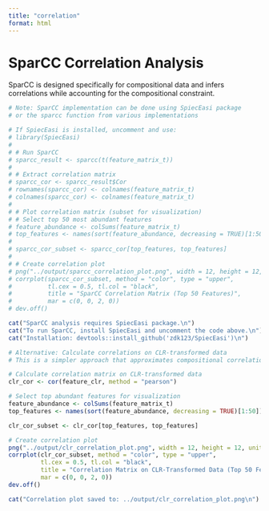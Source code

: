 ```yaml
---
title: "correlation"
format: html
---
```


# SparCC Correlation Analysis

SparCC is designed specifically for compositional data and infers correlations while accounting for the compositional constraint.

```r
# Note: SparCC implementation can be done using SpiecEasi package
# or the sparcc function from various implementations

# If SpiecEasi is installed, uncomment and use:
# library(SpiecEasi)
# 
# # Run SparCC
# sparcc_result <- sparcc(t(feature_matrix_t))
# 
# # Extract correlation matrix
# sparcc_cor <- sparcc_result$Cor
# rownames(sparcc_cor) <- colnames(feature_matrix_t)
# colnames(sparcc_cor) <- colnames(feature_matrix_t)
# 
# # Plot correlation matrix (subset for visualization)
# # Select top 50 most abundant features
# feature_abundance <- colSums(feature_matrix_t)
# top_features <- names(sort(feature_abundance, decreasing = TRUE)[1:50])
# 
# sparcc_cor_subset <- sparcc_cor[top_features, top_features]
# 
# # Create correlation plot
# png("../output/sparcc_correlation_plot.png", width = 12, height = 12, units = "in", res = 300)
# corrplot(sparcc_cor_subset, method = "color", type = "upper",
#          tl.cex = 0.5, tl.col = "black",
#          title = "SparCC Correlation Matrix (Top 50 Features)",
#          mar = c(0, 0, 2, 0))
# dev.off()

cat("SparCC analysis requires SpiecEasi package.\n")
cat("To run SparCC, install SpiecEasi and uncomment the code above.\n")
cat("Installation: devtools::install_github('zdk123/SpiecEasi')\n")
```

```r
# Alternative: Calculate correlations on CLR-transformed data
# This is a simpler approach that approximates compositional correlations

# Calculate correlation matrix on CLR-transformed data
clr_cor <- cor(feature_clr, method = "pearson")

# Select top abundant features for visualization
feature_abundance <- colSums(feature_matrix_t)
top_features <- names(sort(feature_abundance, decreasing = TRUE)[1:50])

clr_cor_subset <- clr_cor[top_features, top_features]

# Create correlation plot
png("../output/clr_correlation_plot.png", width = 12, height = 12, units = "in", res = 300)
corrplot(clr_cor_subset, method = "color", type = "upper",
         tl.cex = 0.5, tl.col = "black",
         title = "Correlation Matrix on CLR-Transformed Data (Top 50 Features)",
         mar = c(0, 0, 2, 0))
dev.off()

cat("Correlation plot saved to: ../output/clr_correlation_plot.png\n")
```